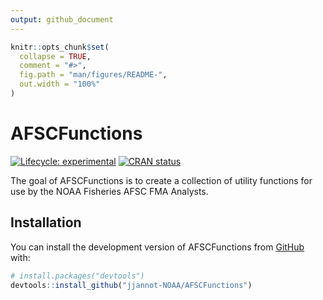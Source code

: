 ```yaml
---
output: github_document
---
```


<!-- README.md is generated from README.Rmd. Please edit that file -->

```r
knitr::opts_chunk$set(
  collapse = TRUE,
  comment = "#>",
  fig.path = "man/figures/README-",
  out.width = "100%"
)
```

# AFSCFunctions

<!-- badges: start -->
[![Lifecycle: experimental](https://img.shields.io/badge/lifecycle-experimental-orange.svg)](https://lifecycle.r-lib.org/articles/stages.html#experimental)
[![CRAN status](https://www.r-pkg.org/badges/version/AFSCFunctions)](https://CRAN.R-project.org/package=AFSCFunctions)
<!-- badges: end -->

The goal of AFSCFunctions is to create a collection of utility functions for use by the NOAA Fisheries AFSC FMA Analysts.

## Installation

You can install the development version of AFSCFunctions from [GitHub](https://github.com/) with:

``` r
# install.packages("devtools")
devtools::install_github("jjannot-NOAA/AFSCFunctions")
```

<!-- ## Example -->

<!-- This is a basic example which shows you how to solve a common problem: -->

<!-- ```{r example} -->
<!-- library(AFSCFunctions) -->
<!-- ## basic example code -->
<!-- ``` -->

<!-- What is special about using `README.Rmd` instead of just `README.md`? You can include R chunks like so: -->

<!-- ```{r cars} -->
<!-- summary(cars) -->
<!-- ``` -->

<!-- You'll still need to render `README.Rmd` regularly, to keep `README.md` up-to-date. `devtools::build_readme()` is handy for this. You could also use GitHub Actions to re-render `README.Rmd` every time you push. An example workflow can be found here: <https://github.com/r-lib/actions/tree/v1/examples>. -->

<!-- You can also embed plots, for example: -->

<!-- ```{r pressure, echo = FALSE} -->
<!-- plot(pressure) -->
<!-- ``` -->

<!-- In that case, don't forget to commit and push the resulting figure files, so they display on GitHub and CRAN. -->
